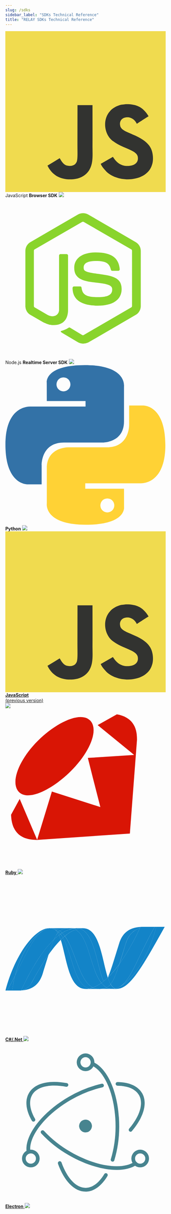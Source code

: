 ---
slug: /sdks
sidebar_label: "SDKs Technical Reference"
title: "RELAY SDKs Technical Reference"
---


<div>
<div className="sdks sdks-flex">
    <div className="box">
    <svg style={{height: '40px', marginTop: '5px', marginBottom: '5px'}} xmlns="http://www.w3.org/2000/svg" viewBox="0 0 1052 1052"><path fill="#f0db4f" d="M0 0h1052v1052H0z" /><path d="M965.9 801.1c-7.7-48-39-88.3-131.7-125.9-32.2-14.8-68.1-25.399-78.8-49.8-3.8-14.2-4.3-22.2-1.9-30.8 6.9-27.9 40.2-36.6 66.6-28.6 17 5.7 33.1 18.801 42.8 39.7 45.4-29.399 45.3-29.2 77-49.399-11.6-18-17.8-26.301-25.4-34-27.3-30.5-64.5-46.2-124-45-10.3 1.3-20.699 2.699-31 4-29.699 7.5-58 23.1-74.6 44-49.8 56.5-35.6 155.399 25 196.1 59.7 44.8 147.4 55 158.6 96.9 10.9 51.3-37.699 67.899-86 62-35.6-7.4-55.399-25.5-76.8-58.4-39.399 22.8-39.399 22.8-79.899 46.1 9.6 21 19.699 30.5 35.8 48.7 76.2 77.3 266.899 73.5 301.1-43.5 1.399-4.001 10.6-30.801 3.199-72.101zm-394-317.6h-98.4c0 85-.399 169.4-.399 254.4 0 54.1 2.8 103.7-6 118.9-14.4 29.899-51.7 26.2-68.7 20.399-17.3-8.5-26.1-20.6-36.3-37.699-2.8-4.9-4.9-8.7-5.601-9-26.699 16.3-53.3 32.699-80 49 13.301 27.3 32.9 51 58 66.399 37.5 22.5 87.9 29.4 140.601 17.3 34.3-10 63.899-30.699 79.399-62.199 22.4-41.3 17.6-91.3 17.4-146.6.5-90.2 0-180.4 0-270.9z" fill="#323330" /></svg>
    <span>JavaScript</span>
    <strong>Browser SDK</strong>
    <img style={{marginTop: '5px'}} src="https://img.shields.io/npm/v/@signalwire/js.svg?color=brightgreen" />
    <Link to="/sdks/reference/browser-sdk/" />
    </div>
    <div className="box">
    <svg style={{height: '50px'}} viewBox="0 0 32 32" xmlns="http://www.w3.org/2000/svg"><path d="M15.516 28.952a2.09 2.09 0 0 1-1.002-.263l-3.17-1.883c-.478-.262-.24-.358-.096-.405.644-.215.763-.263 1.43-.644.072-.048.167-.024.239.024l2.432 1.454c.095.048.214.048.286 0l9.513-5.507c.095-.048.143-.143.143-.263v-10.99c0-.12-.048-.215-.143-.263L15.635 4.73c-.096-.048-.215-.048-.286 0l-9.513 5.483c-.096.048-.143.167-.143.262v10.991c0 .096.047.215.143.263l2.599 1.502c1.406.715 2.288-.12 2.288-.954V11.428a.29.29 0 0 1 .286-.286h1.216a.29.29 0 0 1 .287.286v10.848c0 1.884-1.026 2.98-2.814 2.98-.548 0-.977 0-2.193-.596L5 23.23A2.012 2.012 0 0 1 4 21.49V10.497c0-.715.381-1.383 1.001-1.74l9.513-5.508a2.128 2.128 0 0 1 2.003 0l9.513 5.508a2.012 2.012 0 0 1 1.001 1.74V21.49c0 .716-.381 1.383-1.001 1.74l-9.513 5.508a2.44 2.44 0 0 1-1.001.215zm2.932-7.558c-4.172 0-5.03-1.907-5.03-3.529a.29.29 0 0 1 .286-.286h1.24c.142 0 .262.096.262.239.19 1.263.739 1.883 3.266 1.883 2.003 0 2.861-.453 2.861-1.526 0-.62-.238-1.073-3.362-1.383-2.598-.262-4.22-.834-4.22-2.908 0-1.931 1.622-3.076 4.34-3.076 3.051 0 4.553 1.05 4.744 3.338a.385.385 0 0 1-.072.215c-.047.047-.119.095-.19.095h-1.24a.28.28 0 0 1-.262-.215c-.286-1.31-1.025-1.74-2.98-1.74-2.194 0-2.456.763-2.456 1.335 0 .691.31.906 3.266 1.288 2.933.381 4.315.93 4.315 2.98-.023 2.098-1.74 3.29-4.768 3.29z" fill="#89D42C" /></svg>
    <span>Node.js</span>
    <strong>Realtime Server SDK</strong>
    <img style={{marginTop: '5px'}} src="https://img.shields.io/npm/v/@signalwire/realtime-api.svg?color=brightgreen" />
    <Link to="/sdks/reference/realtime-sdk" />
    </div>
</div>
<div className="sdks sdks-grid" style={{marginTop: '30px'}}>
    <div className="box">
    <svg style={{height: '50px'}} viewBox="0 0 256 255" xmlns="http://www.w3.org/2000/svg" preserveAspectRatio="xMidYMid"><path d="M126.916.072c-64.832 0-60.784 28.115-60.784 28.115l.072 29.128h61.868v8.745H41.631S.145 61.355.145 126.77c0 65.417 36.21 63.097 36.21 63.097h21.61v-30.356s-1.165-36.21 35.632-36.21h61.362s34.475.557 34.475-33.319V33.97S194.67.072 126.916.072zM92.802 19.66a11.12 11.12 0 0 1 11.13 11.13 11.12 11.12 0 0 1-11.13 11.13 11.12 11.12 0 0 1-11.13-11.13 11.12 11.12 0 0 1 11.13-11.13z" fill="#3372a7" /><path d="M128.757 254.126c64.832 0 60.784-28.115 60.784-28.115l-.072-29.127H127.6v-8.745h86.441s41.486 4.705 41.486-60.712c0-65.416-36.21-63.096-36.21-63.096h-21.61v30.355s1.165 36.21-35.632 36.21h-61.362s-34.475-.557-34.475 33.32v56.013s-5.235 33.897 62.518 33.897zm34.114-19.586a11.12 11.12 0 0 1-11.13-11.13 11.12 11.12 0 0 1 11.13-11.131 11.12 11.12 0 0 1 11.13 11.13 11.12 11.12 0 0 1-11.13 11.13z" fill="#ffd235" /></svg>
    <strong>Python</strong>
    <img style={{marginTop: '5px'}} src="https://img.shields.io/pypi/v/signalwire?color=brightgreen" />
    <a href="https://docs.signalwire.com/reference/relay-sdk-python" />
    </div>
    <div className="box">
    <svg style={{height: '40px', marginTop: '5px', marginBottom: '5px'}} xmlns="http://www.w3.org/2000/svg" viewBox="0 0 1052 1052"><path fill="#f0db4f" d="M0 0h1052v1052H0z" /><path d="M965.9 801.1c-7.7-48-39-88.3-131.7-125.9-32.2-14.8-68.1-25.399-78.8-49.8-3.8-14.2-4.3-22.2-1.9-30.8 6.9-27.9 40.2-36.6 66.6-28.6 17 5.7 33.1 18.801 42.8 39.7 45.4-29.399 45.3-29.2 77-49.399-11.6-18-17.8-26.301-25.4-34-27.3-30.5-64.5-46.2-124-45-10.3 1.3-20.699 2.699-31 4-29.699 7.5-58 23.1-74.6 44-49.8 56.5-35.6 155.399 25 196.1 59.7 44.8 147.4 55 158.6 96.9 10.9 51.3-37.699 67.899-86 62-35.6-7.4-55.399-25.5-76.8-58.4-39.399 22.8-39.399 22.8-79.899 46.1 9.6 21 19.699 30.5 35.8 48.7 76.2 77.3 266.899 73.5 301.1-43.5 1.399-4.001 10.6-30.801 3.199-72.101zm-394-317.6h-98.4c0 85-.399 169.4-.399 254.4 0 54.1 2.8 103.7-6 118.9-14.4 29.899-51.7 26.2-68.7 20.399-17.3-8.5-26.1-20.6-36.3-37.699-2.8-4.9-4.9-8.7-5.601-9-26.699 16.3-53.3 32.699-80 49 13.301 27.3 32.9 51 58 66.399 37.5 22.5 87.9 29.4 140.601 17.3 34.3-10 63.899-30.699 79.399-62.199 22.4-41.3 17.6-91.3 17.4-146.6.5-90.2 0-180.4 0-270.9z" fill="#323330" /></svg>
    <strong>JavaScript</strong>
    <div style={{fontSize: '0.9em', marginTop: '-0.3em'}}>(previous version)</div>
    <img style={{marginTop: '5px'}} src="https://img.shields.io/badge/npm-v1.2.7-brightgreen" />
    <a href="https://docs.signalwire.com/reference/relay-sdk-js" />
    </div>
    <div className="box">
    <svg style={{height: '50px'}} viewBox="4 4 28 28" xmlns="http://www.w3.org/2000/svg"><path d="M23.476 5.076c2.78.481 3.569 2.382 3.51 4.373L27 9.42l-1.251 16.398-16.266 1.114h.014c-1.35-.057-4.36-.18-4.497-4.388l1.508-2.75 2.584 6.037.461 1.075 2.571-8.382-.027.006.014-.028 8.484 2.71-1.28-4.978-.907-3.575 8.085-.522-.564-.467-5.804-4.732 3.354-1.871-.003.01zM9.703 9.65c3.264-3.238 7.477-5.152 9.095-3.52 1.615 1.63-.097 5.597-3.367 8.833-3.266 3.238-7.428 5.256-9.042 3.628-1.62-1.63.041-5.7 3.31-8.938l.004-.003z" fill="#D91505" /></svg>
    <strong>Ruby</strong>
    <img style={{marginTop: '5px'}} src="https://img.shields.io/gem/v/signalwire.svg?color=brightgreen&label=rubygems" />
    <a href="https://docs.signalwire.com/reference/relay-sdk-ruby" />
    </div>
    <div className="box">
    <svg style={{height: '50px'}} viewBox="2 2 28 28" xmlns="http://www.w3.org/2000/svg"><g fill="#1384C8" fillRule="evenodd"><path d="M11.68 13.26c1 3.07 1.38 8.54 4.31 8.54.23 0 .45-.03.68-.07-2.67-.62-2.98-6.03-4.6-8.83l-.39.36" /><path d="M12.06 12.9c1.63 2.8 1.94 8.21 4.6 8.83.22-.04.43-.1.64-.17-2.4-1.17-3.06-6.42-4.9-8.95l-.34.29" /><path d="M14.4 11.23a5.17 5.17 0 0 0-2.48.82c.17.17.33.35.48.56.62-.51 1.23-.9 1.84-1.12.23-.09.46-.15.69-.2a2.12 2.12 0 0 0-.53-.06m4.76 9.25c.25-.2.5-.4.74-.64-1.02-3.05-1.38-8.6-4.34-8.6-.2 0-.42.02-.63.06 2.69.67 3.03 6.52 4.23 9.18" /><path d="M14.93 11.3a2.12 2.12 0 0 0-.53-.07h1.17c-.22 0-.43.03-.64.07m4.18 9.83a4.37 4.37 0 0 1-.33-.36c-.5.35-1 .62-1.48.8a2.28 2.28 0 0 0 1.02.23c.55 0 .99-.07 1.36-.25-.2-.1-.4-.25-.57-.42m-4.87-9.64c2.4 1.26 2.62 6.96 4.54 9.28l.38-.29c-1.2-2.66-1.54-8.51-4.23-9.18-.23.04-.46.1-.69.19" /><path d="M12.4 12.6c1.84 2.54 2.5 7.79 4.9 8.96.49-.17.98-.44 1.48-.79-1.92-2.32-2.13-8.02-4.54-9.28-.61.23-1.22.6-1.84 1.12m-1.9.58c-.3.65-.59 1.51-.94 2.64.7-1 1.42-1.87 2.12-2.57-.1-.3-.2-.57-.31-.82-.3.22-.58.47-.87.75" /><path d="M11.62 12.26l-.25.18c.1.25.21.52.3.82l.4-.36a5.07 5.07 0 0 0-.45-.64" /><path d="M11.93 12.05l-.3.2c.15.2.3.42.43.65l.34-.3c-.15-.2-.3-.38-.47-.55M28.35 11c-1.36 5.25-4.2 9.47-6.59 10.54l-.13.05h-.02l-.04.02h-.01l-.06.03h-.03l-.03.02h-.02l-.03.02-.05.01h-.02l-.04.02h-.02l-.04.01-.04.01c.1.04.22.06.34.06 2.26 0 4.54-4.05 8.31-10.79h-1.48zm-19.29.45h.01l.04-.02h.01l.01-.01.04-.01.09-.04h.01l.04-.01h.02l.03-.02h.02l.12-.03h.02l.04-.01h.01l.04-.02.08-.01h.07l.04-.01h.02l.08-.02h-.24c-2.55 0-6.06 4.72-7.64 10.84h.3c.51-.9.96-1.76 1.38-2.56 1.1-4.33 3.36-7.29 5.36-8.07m1.44 1.74c.29-.28.58-.53.87-.75a4.1 4.1 0 0 0-.21-.4 4.9 4.9 0 0 0-.66 1.15" /><path d="M10.7 11.48c.17.14.32.34.46.57l.13-.15a2.55 2.55 0 0 0-.58-.42M3.7 19.52c2.32-4.47 3.42-7.3 5.36-8.07-2 .78-4.25 3.74-5.36 8.07" /><path d="M11.3 11.9l-.14.14.2.4.26-.18c-.1-.13-.21-.25-.33-.36M4.75 22.06h-.08l-.1.01c2.35-.06 3.42-1.24 3.96-2.95.4-1.3.73-2.38 1.03-3.3a46.74 46.74 0 0 0-2.97 4.9c-.48.88-1.21 1.26-1.84 1.34" /><path d="M4.75 22.06A2.43 2.43 0 0 0 6.6 20.7c1-1.85 1.98-3.5 2.97-4.88.35-1.13.65-1.99.94-2.64-1.96 1.86-3.93 4.97-5.75 8.87M3.7 19.52c-.42.8-.87 1.66-1.38 2.56h.89c.12-.9.28-1.75.49-2.56" /><path d="M9.82 11.25H9.8l-.04.01h-.02l-.03.01h-.02l-.07.02H9.6a.3.3 0 0 1-.04 0l-.02.01h-.03l-.02.01-.12.03h-.02l-.03.02H9.3l-.04.02h-.01l-.09.03-.04.01-.01.01-.04.01-.01.01c-1.95.77-3.05 3.6-5.37 8.07-.2.81-.37 1.66-.49 2.56h1.47l.04-.01h.05c1.81-3.9 3.78-7.01 5.74-8.88.22-.48.43-.86.66-1.14a2.17 2.17 0 0 0-.45-.56l-.03-.02-.03-.01-.03-.02h-.03l-.02-.02-.05-.02h-.03a.73.73 0 0 1-.03-.02l-.03-.01-.05-.02-.06-.02h-.02l-.05-.02h-.01a1.84 1.84 0 0 0-.13-.03h-.02l-.05-.01h-.01l-.07-.01h-.14m13.21 2.64c-.44 1.44-.8 2.62-1.12 3.6a38.91 38.91 0 0 0 3.58-6.27c-1.34.43-2.05 1.39-2.46 2.68m-1.08 7.54l-.19.09c2.39-1.07 5.23-5.29 6.6-10.54h-.28c-3.13 5.6-4.14 9.33-6.13 10.45m-1.56-.47c.52-.64.94-1.71 1.52-3.49a18.1 18.1 0 0 1-2 2.34l-.01.01c.15.44.3.83.49 1.14M20.39 20.98a2.13 2.13 0 0 1-.71.57 2.01 2.01 0 0 0 .85.24h.41l.04-.02h.08l.12-.03c-.31-.11-.57-.38-.8-.76M16 21.8a3.57 3.57 0 0 0 1.3-.24 2.29 2.29 0 0 0 1.02.24H16z" /><path d="M18.32 21.8c.55 0 .99-.07 1.36-.25a2.01 2.01 0 0 0 .85.24h.13-2.34zm2.34 0h.15l.04-.01h.1l.05-.02h.06l.12-.03c.1.04.22.06.34.06h-.86zm-.76-1.96a10.73 10.73 0 0 1-1.12.93c.1.13.22.25.33.36.18.17.37.31.57.42l.14-.07c.2-.12.4-.29.57-.5-.18-.32-.34-.7-.49-1.14M27.2 11h-1.38l-.23.01-.1.22a38.91 38.91 0 0 1-3.58 6.26c-.58 1.77-1 2.85-1.52 3.48.22.38.48.65.79.76h.04l.04-.02h.02l.04-.01h.02l.05-.02.03-.01.02-.01.03-.01.03-.01.06-.02h.01l.04-.02h.02l.12-.06h.01l.19-.1c1.99-1.1 3-4.85 6.13-10.44h-.88zm-17.3.25h.05l.08.01.06.02h.02l.13.03.06.02h.01a.93.93 0 0 1 .07.02l.05.02h.02l.04.02.02.01.05.02.03.01.03.02h.03l.03.02c.22.11.42.26.61.43a2 2 0 0 1 .22-.2 2.4 2.4 0 0 0-1.61-.45" /><path d="M11.3 11.9c.1.1.22.23.32.36.1-.08.2-.14.3-.2a3.2 3.2 0 0 0-.41-.36c-.08.06-.15.12-.22.2m-1.39-.65l.19-.01c.54 0 1 .17 1.42.46.44-.34.96-.47 1.7-.47H9.66l.24.02" /><path d="M13.2 11.23c-.73 0-1.25.13-1.7.47.15.1.3.22.43.35.6-.38 1.2-.64 1.8-.75.23-.04.45-.07.67-.07h-1.2zm8.7 6.27c.32-.98.68-2.16 1.13-3.6.4-1.28 1.12-2.25 2.46-2.67l.1-.22c-2.18.14-3.2 1.25-3.72 2.9-.9 2.87-1.44 4.74-1.97 5.92a17.5 17.5 0 0 0 2-2.34" /></g></svg>
    <strong>C#/.Net</strong>
    <img style={{marginTop: '5px'}} src="https://img.shields.io/nuget/v/SignalWire-DotNet.svg?color=brightgreen" />
    <a href="https://docs.signalwire.com/reference/relay-sdk-dotnet" />
    </div>
    <div className="box">
    <svg xmlns="http://www.w3.org/2000/svg" style={{height: '50px'}} viewBox="0 0 128 128"><path fill="#47848f" d="M49.07,32.66c-14.37-2.62-25.72.12-30.25,8-3.38,5.85-2.41,13.61,2.34,21.9a1.47,1.47,0,0,0,2.56-1.47c-4.28-7.47-5.12-14.17-2.35-19,3.76-6.51,13.89-9,27.17-6.54a1.47,1.47,0,1,0,.53-2.9ZM28.63,72.61a92.2,92.2,0,0,0,22,17.34c20.84,12,43,15.25,54,7.79a1.47,1.47,0,0,0-1.66-2.43C93.11,102,72,98.92,52.07,87.39A89.27,89.27,0,0,1,30.81,70.62a1.47,1.47,0,0,0-2.18,2Z" /><path fill="#47848f" d="M101.06,70.81c9.41-11.11,12.69-22.29,8.17-30.11-3.32-5.76-10.35-8.8-19.69-8.92a1.47,1.47,0,0,0,0,2.95c8.4.11,14.45,2.73,17.18,7.45,3.75,6.5.82,16.47-7.87,26.74a1.47,1.47,0,1,0,2.25,1.9ZM76.89,33.15a92,92,0,0,0-26.25,10.4C29.13,56,15.09,74.29,17,87.57A1.47,1.47,0,0,0,20,87.14C18.23,75.35,31.53,58,52.11,46.11A89.07,89.07,0,0,1,77.51,36a1.47,1.47,0,1,0-.62-2.88Z" /><path fill="#47848f" d="M42 96.78C47 110.51 55 119 64.05 119c6.6 0 12.7-4.5 17.46-12.42A1.47 1.47 0 1 0 79 105c-4.28 7.12-9.53 11-14.94 11-7.52 0-14.69-7.54-19.24-20.24a1.47 1.47 0 0 0-2.77 1zM87 94.09a92.5 92.5 0 0 0 3.91-27.3c0-24.41-8.54-45.44-20.71-50.85A1.47 1.47 0 0 0 69 18.64c10.85 4.82 19 24.78 19 48.15a89.57 89.57 0 0 1-3.78 26.42 1.47 1.47 0 0 0 2.81.88zM114.71 92.65a7.05 7.05 0 1 0-7.05 7.05 7.05 7.05 0 0 0 7.05-7.05zm-2.95 0a4.1 4.1 0 1 1-4.1-4.1 4.1 4.1 0 0 1 4.1 4.1zM20.34 99.7a7.05 7.05 0 1 0-7.05-7.05 7.05 7.05 0 0 0 7.05 7.05zm0-2.95a4.1 4.1 0 1 1 4.1-4.1 4.1 4.1 0 0 1-4.1 4.1z" /><path fill="#47848f" d="M64.05 23.13A7.05 7.05 0 1 0 57 16.08a7.05 7.05 0 0 0 7.05 7.05zm0-2.95a4.1 4.1 0 1 1 4.1-4.1 4.1 4.1 0 0 1-4.1 4.1zM65.13 71.77A5.1 5.1 0 1 1 69 65.71 5.1 5.1 0 0 1 65.13 71.77z" /></svg>
    <strong>Electron</strong>
    <img style={{marginTop: '5px'}} src="https://img.shields.io/npm/v/@signalwire/js.svg?color=brightgreen" />
    <a href="/sdks/reference/browser-sdk/" />
    </div>

</div>
<style dangerouslySetInnerHTML={{__html: "\n  .sdks a {\n    text-decoration: none !important;\n  }\n  \n  .box {\n    flex: 1;\n    border: 1px solid #0002;\n    /*box-shadow: 0px 0px 10px 0px rgba(0,0,0,0.24);*/\n    border-radius: 4px;\n    padding: 20px;\n    display: flex;\n    flex-direction: column;\n    align-items: center;\n    position: relative;\n    text-align: center;\n  }\n  \n  .box:hover {\n    border-color: rgb(4,76,246);\n  }\n  \n  .box > a {\n    position: absolute;\n    top: 0;\n    left: 0;\n    right: 0;\n    bottom: 0;\n  }\n  \n  .box > .title {\n    font-weight: 500;\n  }\n  \n  .box > .description {\n    flex: 1;\n    margin: 0.5em 0;\n    font-size: 0.9em;\n  }\n  \n  .sdks {\n    gap: 30px;\n    /*justify-content: center;*/\n    /*overflow: scroll;*/\n    margin: 20px 0;\n  }\n\n  .sdks.sdks-flex {\n  \tdisplay: flex;\n    flex-wrap: wrap;\n  }\n  \n  .sdks.sdks-grid {\n    display: grid;\n    grid-template-columns: repeat(auto-fill,minmax(250px, 1fr));\n  }\n" }} />
</div>

#### Deprecated SDKs

The following SDKs are still available, but we won't release new features (only security patches). Please consider upgrading to one of the alternatives.

- [RELAY SDK for Node.js (v2)](https://docs.signalwire.com/reference/relay-sdk-nodejs) → you can upgrade to the [RELAY Realtime SDK](../reference/realtime-sdk/00-index.mdx)
- [RELAY SDK for Go](https://docs.signalwire.com/reference/relay-sdk-go)
- [RELAY SDK for PHP](https://signalwire-community.github.io/docs/php/)

#### Compatibility SDKs

Looking for the Compatibility SDKs to migrate from other providers? Check out the [dedicated page](/compatibility-api).